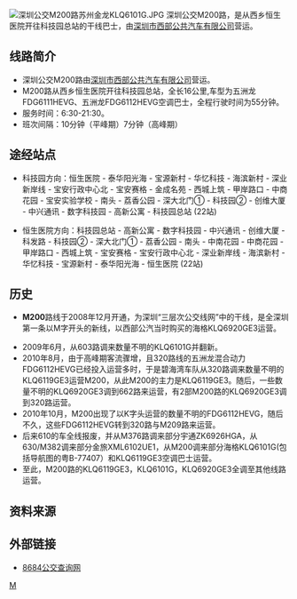 {{refimprove|time=2018-01-19T14:25:41+00:00}}
{{Infobox Bus Route
| number=深圳公交M200路
| image=[[File:深圳公交M200路C4107.jpg|350px]] 
| operator=[[深圳市西部公共汽车有限公司|深圳市西部公共汽车有限公司]] 
| garage=深圳市西部公共汽车有限公司第一分公司碧海湾车队
| length=16公里
| via=西乡恒生医院、宝安区政府、宝安体育馆、宝安实验学校、科技园总站
| time=60分钟
| start=西乡恒生医院
| end=科技园总站
| level=6:30-21:30
| frequency=10分钟（平峰期）<br>7分钟（高峰期）
| vehicle=五洲龙FDG6111HEVG<br>五洲龙FDG6112HEVG
| Fare=一票制¥2.5
| bgcolor=orange
| fontcolor=white
}}
[[File:深圳公交M200路苏州金龙KLQ6101G.JPG|thumb]]
深圳公交M200路，是从西乡恒生医院开往科技园总站的干线巴士，由[[深圳市西部公共汽车有限公司|深圳市西部公共汽车有限公司]]营运。

== 线路简介 ==
*深圳公交M200路由[[深圳市西部公共汽车有限公司|深圳市西部公共汽车有限公司]]营运。
*M200路从西乡恒生医院开往科技园总站，全长16公里,车型为五洲龙FDG6111HEVG、五洲龙FDG6112HEVG空调巴士，全程行驶时间为55分钟。
*服务时间：6:30-21:30。
*班次间隔：10分钟（平峰期）7分钟（高峰期）

== 途经站点 ==
*科技园方向：恒生医院 - 泰华阳光海 - 宝源新村 - 华忆科技 - 海滨新村 - 深业新岸线 - 宝安行政中心北 - 宝安赛格 - 金成名苑 - 西城上筑 - 甲岸路口 - 中商花园 -  宝安实验学校 - 南头 - 荔香公园 - 深大北门① - 科技园② - 创维大厦 - 中兴通讯 - 数字科技园 - 高新公寓 - 科技园总站 (22站)

*恒生医院方向：科技园总站 - 高新公寓 - 数字科技园 - 中兴通讯 - 创维大厦 - 科发路 - 科技园② - 深大北门① - 荔香公园 - 南头 - 中南花园 - 中商花园 - 甲岸路口 - 西城上筑 - 宝安赛格 - 宝安行政中心北 - 深业新岸线 - 海滨新村 - 华忆科技 - 宝源新村 - 泰华阳光海 - 恒生医院 (22站)

== 历史 ==
*'''M200'''路线于2008年12月开通，为深圳“三层次公交线网”中的干线，是全深圳第一条以M字开头的新线，以西部公汽当时购买的海格KLQ6920GE3运营。<ref>
{{Cite web|url=http://news.sznews.com/content/2008-12/26/content_3485482.htm|title=36条公交线开通 三层次公交线网雏形初显|date=2008-12-26|publisher=深圳新闻网|language=zh-hans|access-date=2011-01-28|archive-url=https://web.archive.org/web/20171226121848/http://news.sznews.com/content/2008-12/26/content_3485482.htm|archive-date=2017-12-26|dead-url=yes}}
</ref>
*2009年6月，从603路调来数量不明的KLQ6101G并翻新。
*2010年8月，由于高峰期客流骤增，且320路线的五洲龙混合动力FDG6112HEVG已经投入运营多时，于是碧海湾车队从320路调来数量不明的KLQ6119GE3运营M200，从此M200的主力是KLQ6119GE3。随后，一些数量不明的KLQ6920GE3调到662路来运营，有2部M200路的KLQ6920GE3调到320路运营。
*2010年10月，M200出现了以K字头运营的数量不明的FDG6112HEVG，随后不久，这些FDG6112HEVG转到320路与M209路来运营。
*后来610的车全线报废，并从M376路调来部分宇通ZK6926HGA，从630/M382调来部分金旅XML6102UE1，从M200调来部分海格KLQ6101G(包括导航图的粤B-77407）和KLQ6119GE3空调巴士运营。
*至此，M200路的KLQ6119GE3，KLQ6101G，KLQ6920GE3全调至其他线路运营。

==资料来源==
{{reflist|1}}

== 外部链接  ==
* [http://shenzhen.8684.cn 8684公交查询网] {{Wayback|url=http://shenzhen.8684.cn/ |date=20210127221611 }}

[[Category:深圳公交线路|M]]
